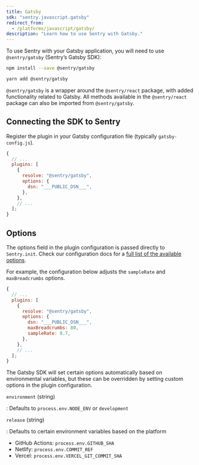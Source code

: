 ```yaml
---
title: Gatsby
sdk: "sentry.javascript.gatsby"
redirect_from:
  - /platforms/javascript/gatsby/
description: "Learn how to use Sentry with Gatsby."
---
```


To use Sentry with your Gatsby application, you will need to use `@sentry/gatsby` (Sentry’s Gatsby SDK):

```bash {tabTitle:"NPM"}
npm install --save @sentry/gatsby
```

```bash {tabTitle:"Yarn"}
yarn add @sentry/gatsby
```

<Note>

`@sentry/gatsby` is a wrapper around the `@sentry/react` package, with added functionality related to Gatsby. All methods available in the `@sentry/react` package can also be imported from `@sentry/gatsby`.

</Note>

## Connecting the SDK to Sentry

Register the plugin in your Gatsby configuration file (typically `gatsby-config.js`).

```javascript {filename:"gatsby-config.js"}
{
  // ...
  plugins: [
    {
      resolve: "@sentry/gatsby",
      options: {
        dsn: "___PUBLIC_DSN___",
      },
    },
    // ...
  ];
}
```

## Options

The options field in the plugin configuration is passed directly to `Sentry.init`. Check our configuration docs for a [full list of the available options](configuration/options/).

For example, the configuration below adjusts the `sampleRate` and `maxBreadcrumbs` options.

```javascript
{
  // ...
  plugins: [
    {
      resolve: "@sentry/gatsby",
      options: {
        dsn: "___PUBLIC_DSN___",
        maxBreadcrumbs: 80,
        sampleRate: 0.7,
      },
    },
    // ...
  ];
}
```

The Gatsby SDK will set certain options automatically based on environmental variables, but these can be overridden by setting custom options in the plugin configuration.

`environment` (string)

: Defaults to `process.env.NODE_ENV` or `development`

`release` (string)

: Defaults to certain environment variables based on the platform

- GitHub Actions: `process.env.GITHUB_SHA`
- Netlify: `process.env.COMMIT_REF`
- Vercel: `process.env.VERCEL_GIT_COMMIT_SHA`
